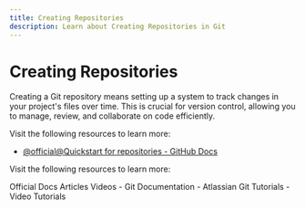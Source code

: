 ```yaml
---
title: Creating Repositories
description: Learn about Creating Repositories in Git
---
```


# Creating Repositories

Creating a Git repository means setting up a system to track changes in your project's files over time. This is crucial for version control, allowing you to manage, review, and collaborate on code efficiently.

Visit the following resources to learn more:

- [@official@Quickstart for repositories - GitHub Docs](https://docs.github.com/en/repositories/creating-and-managing-repositories/quickstart-for-repositories)

Visit the following resources to learn more:

<Tabs defaultValue="official">
<TabsList>
<TabsTrigger value="official">Official Docs</TabsTrigger>
<TabsTrigger value="article">Articles</TabsTrigger>
<TabsTrigger value="video">Videos</TabsTrigger>
</TabsList>

<TabsContent value="official">
- <Link href="https://git-scm.com/docs">Git Documentation</Link>
</TabsContent>
<TabsContent value="article">
- <Link href="https://www.atlassian.com/git/tutorials">Atlassian Git Tutorials</Link>
</TabsContent>
<TabsContent value="video">
- <Link href="https://www.youtube.com/results?search_query=git+creating-repositories+tutorial">Video Tutorials</Link>
</TabsContent>
</Tabs>

<Outlet path="5-github/basics/creating-repositories" />
